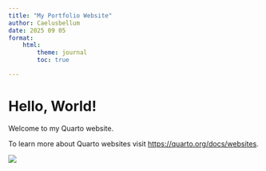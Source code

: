 ```yaml
---
title: "My Portfolio Website"
author: Caelusbellum
date: 2025 09 05
format:
    html:
        theme: journal
        toc: true

---
```


# Hello, World!

Welcome to my Quarto website.

To learn more about Quarto websites visit <https://quarto.org/docs/websites>.

![](./images/IMG_1583.jpg)